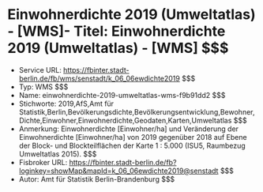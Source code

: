 # Einwohnerdichte 2019 (Umweltatlas) - [WMS]- Titel: Einwohnerdichte 2019 (Umweltatlas) - [WMS] $$$
- Service URL: https://fbinter.stadt-berlin.de/fb/wms/senstadt/k_06_06ewdichte2019 $$$
- Typ: WMS $$$
- Name: einwohnerdichte-2019-umweltatlas-wms-f9b91dd2 $$$
- Stichworte: 2019,AfS,Amt für Statistik,Berlin,Bevölkerungsdichte,Bevölkerungsentwicklung,Bewohner,Dichte,Einwohner,Einwohnerdichte,Geodaten,Karten,Umweltatlas $$$
- Anmerkung: Einwohnerdichte [Einwohner/ha] und Veränderung der Einwohnerdichte [Einwohner/ha] von 2019 gegenüber 2018 auf Ebene der Block- und Blockteilflächen der Karte 1 : 5.000 (ISU5, Raumbezug Umweltatlas 2015). $$$
- Fisbroker URL: https://fbinter.stadt-berlin.de/fb?loginkey=showMap&mapId=k_06_06ewdichte2019@senstadt $$$
- Autor: Amt für Statistik Berlin-Brandenburg $$$
